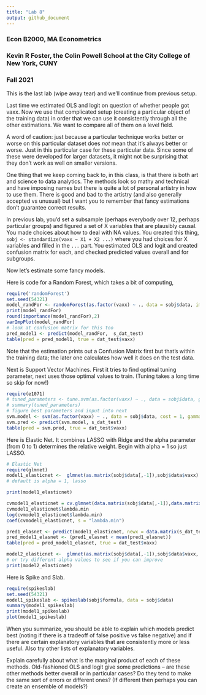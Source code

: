 ---
title: "Lab 8"
output: github_document
---

### Econ B2000, MA Econometrics
### Kevin R Foster, the Colin Powell School at the City College of New York, CUNY
### Fall 2021


This is the last lab (wipe away tear) and we'll continue from previous setup.

Last time we estimated OLS and logit on question of whether people got vaxx. Now we use that complicated setup (creating a particular object of the training data) in order that we can use it consistently through all the other estimations. We want to compare all of them on a level field. 

A word of caution: just because a particular technique works better or worse on this particular dataset does *not* mean that it's always better or worse. Just in this particular case for these particular data. Since some of these were developed for larger datasets, it might not be surprising that they don't work as well on smaller versions.

One thing that we keep coming back to, in this class, is that there is both art and science to data analytics. The methods look so mathy and technical and have imposing names but there is quite a lot of personal artistry in how to use them. There is good and bad to the artistry (and also generally accepted vs unusual) but I want you to remember that fancy estimations don't guarantee correct results.

In previous lab, you'd set a subsample (perhaps everybody over 12, perhaps particular groups) and figured a set of X variables that are plausibly causal. You made choices about how to deal with NA values. You created this thing, `sobj <- standardize(vaxx ~ X1 + X2 ...)` where you had choices for X variables and filled in the `...` part. You estimated OLS and logit and created confusion matrix for each, and checked predicted values overall and for subgroups.

Now let's estimate some fancy models.

Here is code for a Random Forest, which takes a bit of computing,
```{r eval = FALSE}
require('randomForest')
set.seed(54321)
model_randFor <- randomForest(as.factor(vaxx) ~ ., data = sobj$data, importance=TRUE, proximity=TRUE)
print(model_randFor)
round(importance(model_randFor),2)
varImpPlot(model_randFor)
# look at confusion matrix for this too
pred_model1 <- predict(model_randFor,  s_dat_test)
table(pred = pred_model1, true = dat_test$vaxx)
```
Note that the estimation prints out a Confusion Matrix first but that's within the training data; the later one calculates how well it does on the test data.

Next is Support Vector Machines. First it tries to find optimal tuning parameter, next uses those optimal values to train. (Tuning takes a long time so skip for now!)
```{r eval = FALSE}
require(e1071)
# tuned_parameters <- tune.svm(as.factor(vaxx) ~ ., data = sobj$data, gamma = 10^(-3:0), cost = 10^(-2:2)) 
# summary(tuned_parameters)
# figure best parameters and input into next
svm.model <- svm(as.factor(vaxx) ~ ., data = sobj$data, cost = 1, gamma = 0.1)
svm.pred <- predict(svm.model, s_dat_test)
table(pred = svm.pred, true = dat_test$vaxx)

```

Here is Elastic Net. It combines LASSO with Ridge and the alpha parameter (from 0 to 1) determines the relative weight. Begin with alpha = 1 so just LASSO.
```{r eval = FALSE}
# Elastic Net
require(glmnet)
model1_elasticnet <-  glmnet(as.matrix(sobj$data[,-1]),sobj$data$vaxx) 
# default is alpha = 1, lasso

print(model1_elasticnet)

cvmodel1_elasticnet = cv.glmnet(data.matrix(sobj$data[,-1]),data.matrix(sobj$data$vaxx)) 
cvmodel1_elasticnet$lambda.min
log(cvmodel1_elasticnet$lambda.min)
coef(cvmodel1_elasticnet, s = "lambda.min")

pred1_elasnet <- predict(model1_elasticnet, newx = data.matrix(s_dat_test), s = cvmodel1_elasticnet$lambda.min)
pred_model1_elasnet <- (pred1_elasnet < mean(pred1_elasnet)) 
table(pred = pred_model1_elasnet, true = dat_test$vaxx)

model2_elasticnet <-  glmnet(as.matrix(sobj$data[,-1]),sobj$data$vaxx, alpha = 0) 
# or try different alpha values to see if you can improve
print(model2_elasticnet)
```

Here is Spike and Slab.
```{r eval = FALSE}
require(spikeslab)
set.seed(54321)
model1_spikeslab <- spikeslab(sobj$formula, data = sobj$data)
summary(model1_spikeslab)
print(model1_spikeslab)
plot(model1_spikeslab)


```


When you summarize, you should be able to explain which models predict best (noting if there is a tradeoff of false positive vs false negative) and if there are certain explanatory variables that are consistently more or less useful. Also try other lists of explanatory variables.

Explain carefully about what is the marginal product of each of these methods. Old-fashioned OLS and logit give some predictions -- are these other methods better overall or in particular cases? Do they tend to make the same sort of errors or different ones? (If different then perhaps you can create an ensemble of models?)






